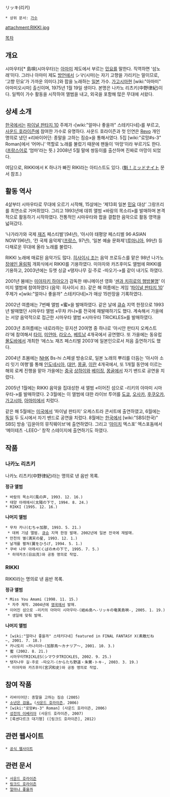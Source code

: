 リッキ(리키)
 * 상위 문서: [[가수]]
attachment:RIKKI.jpg

[[목차]]

== 개요 ==
시마우타[* 島唄(시마우타)는 [[아마미]] 제도에서 부르는 [[민요]]를 말한다. 직역하면 ‘섬노래’이다. 그러나 아마미 제도 [[방언]]에서 シマ(시마)는 자기 고향을 가리키는 말이므로, ‘고향 민요’가 가까운 의미다.]와 팝을 노래하는 [[일본]] 가수. [[가고시마]]현 [wiki:"아마미" 아마미오시마] 출신이며, 1975년 1월 19일 생이다. 본명은 나카노 리츠키(中野律紀)이다. 일찍이 가수 활동을 시작하여 앨범을 내고, 외국을 포함해 많은 무대에 서왔다.

== 상세 소개 ==
[[한국]]에서는 [[파이널 판타지 10]] 주제가 ‹[wiki:"얼마나 좋을까" 스테키다네]›를 부르고, [[사운드 호라이즌]]에 참여한 가수로 유명하다. 사운드 호라이즌과 첫 인연은 [[Revo]] 개인 명의로 냈던 «리바이어던: 종말을 고하는 짐승»을 통해서였다. 5집 [wiki:"로망#s-3" Roman]에서 ‘어머니’ 역할로 노래를 불렀기 때문에 팬들이 ‘마망’이라 부르기도 한다. ([[프랑스어]]로 ‘엄마’라는 뜻.) 2008년 5월 말에 쌍둥이를 출산하며 진짜로 마망이 되었다.

여담으로, RIKKI에서 K 하나가 빠진 RIKI라는 아티스트도 있다. ([[魁！ミッドナイト]] 문서 참조.)

== 활동 역사 ==
4살부터 시마우타로 무대에 오르기 시작해, 15살에는 ‘제13회 일본 [[민요]] 대상’ 그랑프리를 최연소로 거머쥐었다. 그리고 1993년에 데뷔 앨범 «바람의 목소리»를 발매하며 본격적으로 활동하기 시작하였다. 전통적인 시마우타와 팝을 결합한 음악으로 활동 영역을 넓혀갔다.

‘나가라가와 국제 [[재즈]] 페스티벌’(94년), ‘아시아 태평양 페스티벌 96·ASIAN NOW’(96년), ‘칸 국제 음악제’([[프랑스]], 97년), ‘일본 예술 문화제’([[루마니아]], 99년) 등 다채로운 무대에 올라 노래를 불렀다.

RIKKI 노래에 매료된 음악가도 많다. [[히사이시 조]]는 음악 프로듀스를 맡은 98년 나가노 [[장애인 올림픽]] 개회식에서 RIKKI를 기용하였다. 미야자와 카즈후미도 앨범에 RIKKI를 기용하고, 2003년에는 듀엣 싱글 «탱자나무 길·주로 -따오기-»를 같이 내기도 하였다.

2001년 봄에는 [[미야자키 하야오]]가 감독한 애니메이션 영화 ‘[[센과 치히로의 행방불명]]’ 이미지 앨범에 참여하였다 (음악: 히사이시 조). 같은 해 여름에는 게임 ‘[[파이널 판타지 10]]’ 주제가 «[wiki:"얼마나 좋을까" 스테키다네]»가 매상 15만장을 기록하였다.

2002년 여름에는 7번째 앨범 «蜜»을 발매하였다. 같은 날에 [[큐슈]] 지역 한정으로 1993년 발매했던 시마우타 앨범 «무챠 카나»를 전국에 재발매하기도 했다. 계속해서 가을에는 서양 음악적으로 접근한 시마우타 앨범 «시마우타 TRICKLES»를 발매하였다.

2003년 초여름에는 내로라하는 뮤지션 20여명 중 하나로 ‘아시안 판타지 오케스트라’에 참여해서 [[타이]], [[미얀마]], [[라오스]], [[베트남]] 4개국에서 공연했다. 또 가을에는 동유럽 [[몰도바]]에서 개최한 ‘에스노 재즈 페스티벌 2003’에 일본인으로서 처음 출연하기도 했다.

2004년 초봄에는 [[NHK]] Bs-hi 스페셜 방송으로, 일본 노래의 뿌리를 더듬는 ‘아시아 소리 잇기 여행’를 통해 [[인도네시아]], [[대만]], [[몽골]], [[이란]] 4개국에서, 또 1개월 동안에 이르는 해외 로케 진행을 맡아 가을에는 [[중국]] [[상하이]]와 [[베이징]], [[몽골]]에서 자기 밴드로 공연을 치렀다.

2005년 1월에는 RIKKI 음악을 집대성한 새 앨범 «이어진 섬으로 -리키의 아마미 시마우타-»를 발매하였다. 2·3월에는 이 앨범에 대한 라이브 투어를 [[도쿄]], [[오사카]], [[후쿠오카]], [[가고시마]], [[아마미]]에서 치렀다.

같은 해 5월에는 [[미국]]에서 ‘파이널 판타지’ 오케스트라 콘서트에 출연하였고, 6월에는 [[독일]] 두 도시에서 자기 밴드로 공연을 치렀다. 8월에는 [[한국]]에서 [wiki:"SBS(한국)" SBS] 방송 ‘김윤아의 뮤직웨이브’에 출연하였다. 그리고 ‘[[아이치]] 엑스포’ 엑스포돔에서 ‘메이테츠 -LEEO-’ 창작 스테이지에 출연하기도 하였다.

== 작품 ==
=== 나카노 리츠키 ===
나카노 리츠키(中野律紀)라는 명의로 낸 음반 목록.

'''정규 앨범'''
 * 바람의 목소리(風の声, 1993. 12. 16.)
 * 태양 아래에서(太陽の下で, 1994. 8. 24.)
 * RIKKI (1995. 12. 16.)

'''나머지 앨범'''
 * 무챠 카나(むちゃ加那, 1993. 5. 21.)
  * 데뷔 기념 앨범. [[큐슈]] 지역 한정 발매. 2002년에 일본 전국에 재발매.
 * 만천의 별(満天の星, 1993. 12. 1.)
 * 날개를 펼쳐(翼をひろげ, 1994. 5. 1.)
 * 쿠바 나무 아래서(くばの木の下で, 1995. 7. 5.)
  * 히데카츠(日出克)와 공동 명의로 작업.

=== RIKKI ===
RIKKI라는 명의로 낸 음반 목록.

'''정규 앨범'''
 * Miss You Amami (1998. 11. 15.)
  * 자주 제작. 2004년에 [[영국]]에서 발매.
 * 이어진 섬으로 -리키의 아마미 시마우타-(結ぬ島へ-リッキの奄美島唄-, 2005. 1. 19.)
  * 생일에 맞춰 발매.

'''나머지 앨범'''
 * [wiki:"얼마나 좋을까" 스테키다네] featured in FINAL FANTASY X(素敵だね~, 2001. 7. 18.)
 * 카나토리 ~카나리아~(加那鳥～カナリア～, 2001. 10. 3.)
 * 蜜 (2002. 8. 21.)
 * 시마우타TRICKLES(シマウタTRICKLES, 2002. 9. 25.)
 * 탱자나무 길·주로 -따오기-(からたち野道・朱鷺-トキ-, 2003. 3. 19.)
  * 미야자와 카즈후미(宮沢和史)와 공동 명의로 작업.

== 참여 작품 ==
 * 리바이어던: 종말을 고하는 짐승 (2005)
 * [[소년은 검을…]] ([[사운드 호라이즌]], 2006)
 * [wiki:"로망#s-3" Roman] (사운드 호라이즌, 2006)
 * [[성전의 이베리아]] (사운드 호라이즌, 2007)
 * [룩센다르크 대기행] ([링크드 호라이즌], 2012)

== 관련 웹사이트 ==
 * [http://www.office-rikki.com/html/ 공식 웹사이트]

== 관련 문서 ==
 * [[사운드 호라이즌]]
 * [[링크드 호라이즌]]
 * [[얼마나 좋을까]]
